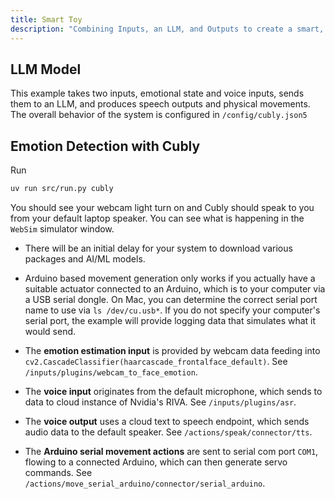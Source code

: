 ```yaml
---
title: Smart Toy
description: "Combining Inputs, an LLM, and Outputs to create a smart, engaging toy."
---
```


## LLM Model

This example takes two inputs, emotional state and voice inputs, sends them to an LLM, and produces speech outputs and physical movements. The overall behavior of the system is configured in `/config/cubly.json5`

## Emotion Detection with Cubly

Run
```bash
uv run src/run.py cubly
```

You should see your webcam light turn on and Cubly should speak to you from your default laptop speaker. You can see what is happening in the `WebSim` simulator window. 

* There will be an initial delay for your system to download various packages and AI/ML models. 

* Arduino based movement generation only works if you actually have a suitable actuator connected to an Arduino, which is to your computer via a USB serial dongle. On Mac, you can determine the correct serial port name to use via `ls /dev/cu.usb*`. If you do not specify your computer's serial port, the example will provide logging data that simulates what it would send.

* The **emotion estimation input** is provided by webcam data feeding into `cv2.CascadeClassifier(haarcascade_frontalface_default)`. See `/inputs/plugins/webcam_to_face_emotion`.

* The **voice input** originates from the default microphone, which sends to data to cloud instance of Nvidia's RIVA. See `/inputs/plugins/asr`.

* The **voice output** uses a cloud text to speech endpoint, which sends audio data to the default speaker. See `/actions/speak/connector/tts`.

* The **Arduino serial movement actions** are sent to serial com port `COM1`, flowing to a connected Arduino, which can then generate servo commands. See `/actions/move_serial_arduino/connector/serial_arduino`.
